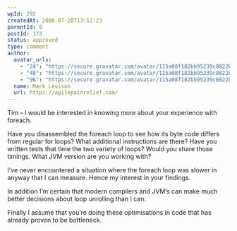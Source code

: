```yaml
---
wpId: 292
createdAt: 2008-07-28T13:12:23
parentId: 0
postId: 173
status: approved
type: comment
author:
  avatar_urls:
    - "24": "https://secure.gravatar.com/avatar/115a08f182bb95239c8822b54b5c4235?s=24&d=mm&r=g"
    - "48": "https://secure.gravatar.com/avatar/115a08f182bb95239c8822b54b5c4235?s=48&d=mm&r=g"
    - "96": "https://secure.gravatar.com/avatar/115a08f182bb95239c8822b54b5c4235?s=96&d=mm&r=g"
  name: Mark Levison
  url: https://agilepainrelief.com/
---
```


Tim – I would be interested in knowing more about your experience with foreach.

Have you disassembled the foreach loop to see how its byte code differs from regular for loops? What additional instructions are there? Have you written tests that time the two variety of loops? Would you share those timings. What JVM version are you working with?

I’ve never encountered a situation where the foreach loop was slower in anyway that I can measure. Hence my interest in your findings.

In addition I’m certain that modern compilers and JVM’s can make much better decisions about loop unrolling than I can.

Finally I assume that you’re doing these optimisations in code that has already proven to be bottleneck.